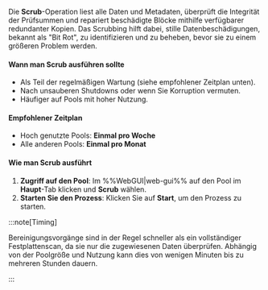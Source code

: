 Die **Scrub**-Operation liest alle Daten und Metadaten, überprüft die Integrität der Prüfsummen und repariert beschädigte Blöcke mithilfe verfügbarer redundanter Kopien. Das Scrubbing hilft dabei, stille Datenbeschädigungen, bekannt als "Bit Rot", zu identifizieren und zu beheben, bevor sie zu einem größeren Problem werden.

<h4>Wann man Scrub ausführen sollte</h4>

- Als Teil der regelmäßigen Wartung (siehe empfohlener Zeitplan unten).
- Nach unsauberen Shutdowns oder wenn Sie Korruption vermuten.
- Häufiger auf Pools mit hoher Nutzung.

<h4>Empfohlener Zeitplan</h4>

- Hoch genutzte Pools: **Einmal pro Woche**
- Alle anderen Pools: **Einmal pro Monat**

<h4>Wie man Scrub ausführt</h4>

1. **Zugriff auf den Pool**: Im %%WebGUI|web-gui%% auf den Pool im **Haupt**-Tab klicken und **Scrub** wählen.
2. **Starten Sie den Prozess**: Klicken Sie auf **Start**, um den Prozess zu starten.

:::note\[Timing]

Bereinigungsvorgänge sind in der Regel schneller als ein vollständiger Festplattenscan, da sie nur die zugewiesenen Daten überprüfen. Abhängig von der Poolgröße und Nutzung kann dies von wenigen Minuten bis zu mehreren Stunden dauern.

:::
